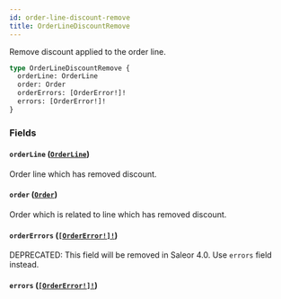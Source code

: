 ```yaml
---
id: order-line-discount-remove
title: OrderLineDiscountRemove
---
```


Remove discount applied to the order line.

```graphql
type OrderLineDiscountRemove {
  orderLine: OrderLine
  order: Order
  orderErrors: [OrderError!]!
  errors: [OrderError!]!
}
```

### Fields

#### `orderLine` ([`OrderLine`](/docs/developer/api-reference/objects/order-line))

Order line which has removed discount.

#### `order` ([`Order`](/docs/developer/api-reference/objects/order))

Order which is related to line which has removed discount.

#### `orderErrors` ([`[OrderError!]!`](/docs/developer/api-reference/objects/order-error))

<span class="badge badge--warning">DEPRECATED: This field will be removed in Saleor 4.0. Use `errors` field instead.</span>

#### `errors` ([`[OrderError!]!`](/docs/developer/api-reference/objects/order-error))
